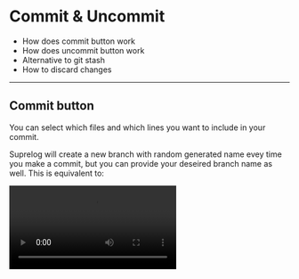 
# Commit & Uncommit

<Notice title="What you'll learn" type="tldr">

- How does commit button work
- How does uncommit button work
- Alternative to git stash
- How to discard changes

</Notice>

---

## Commit button

You can select which files and which lines you want to include in your commit.

Suprelog will create a new branch with random generated name evey time you make a commit, but you can provide your deseired branch name as well. This is equivalent to:

<Video src="/commit.mp4" />

<Notice title="Equivalent git commands:">

1. checkout a new branch
2. git commit

</Notice>

---

## Uncommit button

You can use "Uncommit" button to undo the commit. This is equivalent to:

1. checkout parent branch (will create one if there's none)
2. soft reset HEAD~1
3. delete unused branch

<Video src="/uncommit.mp4" />

<Notice title="Equivalent git commands:">

1. checkout parent commit hash
2. delete unused branch (local & remote)
3. soft reset HEAD~1
4. checkout current branch (create )

</Notice>

---

## Git stash

There's no support for git stash in Superlog, because you can simply make a commit and uncommit it later.

---

## Discard button

You can use "Discard" button to discard any selected changes.

Discard is not a recoverable operation, but your IDE might be able to undo the discard.

<Video src="/discard.mp4" />
